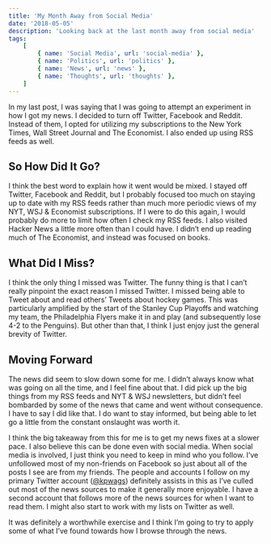 ```yaml
---
title: 'My Month Away from Social Media'
date: '2018-05-05'
description: 'Looking back at the last month away from social media'
tags:
    [
        { name: 'Social Media', url: 'social-media' },
        { name: 'Politics', url: 'politics' },
        { name: 'News', url: 'news' },
        { name: 'Thoughts', url: 'thoughts' },
    ]
---
```


In my last post, I was saying that I was going to attempt an experiment in how I got my news. I decided to turn off Twitter, Facebook and Reddit. Instead of them, I opted for utilizing my subscriptions to the New York Times, Wall Street Journal and The Economist. I also ended up using RSS feeds as well.

## So How Did It Go?

I think the best word to explain how it went would be mixed. I stayed off Twitter, Facebook and Reddit, but I probably focused too much on staying up to date with my RSS feeds rather than much more periodic views of my NYT, WSJ & Economist subscriptions. If I were to do this again, I would probably do more to limit how often I check my RSS feeds. I also visited Hacker News a little more often than I could have. I didn’t end up reading much of The Economist, and instead was focused on books.

## What Did I Miss?

I think the only thing I missed was Twitter. The funny thing is that I can’t really pinpoint the exact reason I missed Twitter. I missed being able to Tweet about and read others’ Tweets about hockey games. This was particularly amplified by the start of the Stanley Cup Playoffs and watching my team, the Philadelphia Flyers make it in and play (and subsequently lose 4-2 to the Penguins). But other than that, I think I just enjoy just the general brevity of Twitter.

## Moving Forward

The news did seem to slow down some for me. I didn’t always know what was going on all the time, and I feel fine about that. I did pick up the big things from my RSS feeds and NYT & WSJ newsletters, but didn’t feel bombarded by some of the news that came and went without consequence. I have to say I did like that. I do want to stay informed, but being able to let go a little from the constant onslaught was worth it.

I think the big takeaway from this for me is to get my news fixes at a slower pace. I also believe this can be done even with social media. When social media is involved, I just think you need to keep in mind who you follow. I’ve unfollowed most of my non-friends on Facebook so just about all of the posts I see are from my friends. The people and accounts I follow on my primary Twitter account ([@kpwags](https://www.twitter.com/kpwags)) definitely assists in this as I’ve culled out most of the news sources to make it generally more enjoyable. I have a second account that follows more of the news sources for when I want to read them. I might also start to work with my lists on Twitter as well.

It was definitely a worthwhile exercise and I think I’m going to try to apply some of what I’ve found towards how I browse through the news.
